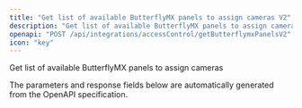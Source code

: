 ```yaml
---
title: "Get list of available ButterflyMX panels to assign cameras V2"
description: "Get list of available ButterflyMX panels to assign cameras"
openapi: "POST /api/integrations/accessControl/getButterflymxPanelsV2"
icon: "key"
---
```


Get list of available ButterflyMX panels to assign cameras

<Note>
The parameters and response fields below are automatically generated from the OpenAPI specification.
</Note>

